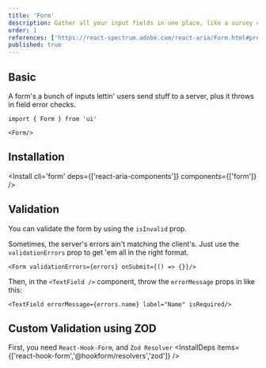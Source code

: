 ```yaml
---
title: 'Form'
description: Gather all your input fields in one place, like a survey collecting data, making it easy to organize and submit info.
order: 1
references: ['https://react-spectrum.adobe.com/react-aria/Form.html#props']
published: true
---
```


## Basic

A form's a bunch of inputs lettin' users send stuff to a server, plus it throws in field error checks.

```
import { Form } from 'ui'

<Form/>
```

## Installation

<Install cli='form' deps={['react-aria-components']} components={['form']} />

## Validation

You can validate the form by using the `isInvalid` prop.

<How minW72 toUse='forms/form-validation-demo' />

Sometimes, the server's errors ain't matching the client's. Just use the `validationErrors` prop to get 'em all in the right format.

```
<Form validationErrors={errors} onSubmit={() => {}}/>
```

Then, in the `<TextField />` component, throw the `errorMessage` props in like this:

```
<TextField errorMessage={errors.name} label="Name" isRequired/>
```

## Custom Validation using ZOD
First, you need `React-Hook-Form`, and `Zod Resolver`
<InstallDeps items={['react-hook-form','@hookform/resolvers','zod']} />

<How minW72 toUse="forms/form-with-zod-demo" />
